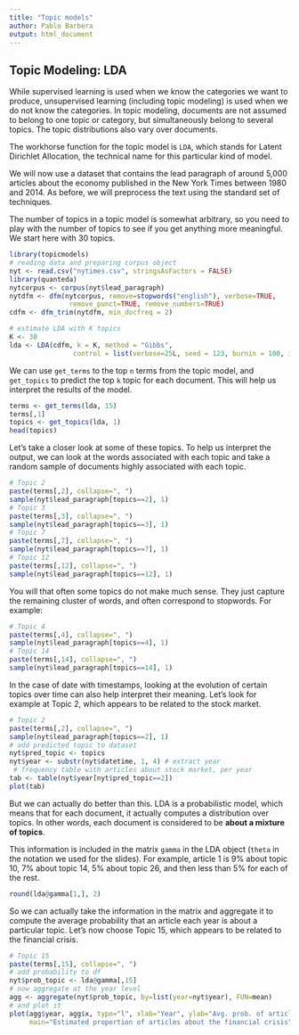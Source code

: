 ```yaml
---
title: "Topic models"
author: Pablo Barbera
output: html_document
---
```


## Topic Modeling: LDA

While supervised learning is used when we know the categories we want to produce, unsupervised learning (including topic modeling) is used when we do not know the categories. In topic modeling, documents are not assumed to belong to one topic or category, but simultaneously belong to several topics. The topic distributions also vary over documents. 

The workhorse function for the topic model is `LDA`, which stands for Latent Dirichlet Allocation, the technical name for this particular kind of model. 

We will now use a dataset that contains the lead paragraph of around 5,000 articles about the economy published in the New York Times between 1980 and 2014. As before, we will preprocess the text using the standard set of techniques.

The number of topics in a topic model is somewhat arbitrary, so you need to play with the number of topics to see if you get anything more meaningful. We start here with 30 topics.

```r
library(topicmodels)
# reading data and preparing corpus object
nyt <- read.csv("nytimes.csv", stringsAsFactors = FALSE)
library(quanteda)
nytcorpus <- corpus(nyt$lead_paragraph)
nytdfm <- dfm(nytcorpus, remove=stopwords("english"), verbose=TRUE,
               remove_punct=TRUE, remove_numbers=TRUE)
cdfm <- dfm_trim(nytdfm, min_docfreq = 2)

# estimate LDA with K topics
K <- 30
lda <- LDA(cdfm, k = K, method = "Gibbs", 
                control = list(verbose=25L, seed = 123, burnin = 100, iter = 500))
```

We can use `get_terms` to the top `n` terms from the topic model, and `get_topics` to predict the top `k` topic for each document. This will help us interpret the results of the model.

```r
terms <- get_terms(lda, 15)
terms[,1]
topics <- get_topics(lda, 1)
head(topics)
```

Let's take a closer look at some of these topics. To help us interpret the output, we can look at the words associated with each topic and take a random sample of documents highly associated with each topic.

```r
# Topic 2
paste(terms[,2], collapse=", ")
sample(nyt$lead_paragraph[topics==2], 1)
# Topic 3
paste(terms[,3], collapse=", ")
sample(nyt$lead_paragraph[topics==3], 1)
# Topic 7
paste(terms[,7], collapse=", ")
sample(nyt$lead_paragraph[topics==7], 1)
# Topic 12
paste(terms[,12], collapse=", ")
sample(nyt$lead_paragraph[topics==12], 1)
```

You will that often some topics do not make much sense. They just capture the remaining cluster of words, and often correspond to stopwords. For example:

```r
# Topic 4
paste(terms[,4], collapse=", ")
sample(nyt$lead_paragraph[topics==4], 1)
# Topic 14
paste(terms[,14], collapse=", ")
sample(nyt$lead_paragraph[topics==14], 1)
```

In the case of date with timestamps, looking at the evolution of certain topics over time can also help interpret their meaning. Let's look for example at Topic 2, which appears to be related to the stock market.

```r
# Topic 2
paste(terms[,2], collapse=", ")
sample(nyt$lead_paragraph[topics==2], 1)
# add predicted topic to dataset
nyt$pred_topic <- topics
nyt$year <- substr(nyt$datetime, 1, 4) # extract year
 # frequency table with articles about stock market, per year
tab <- table(nyt$year[nyt$pred_topic==2])
plot(tab)
```

But we can actually do better than this. LDA is a probabilistic model, which means that for each document, it actually computes a distribution over topics. In other words, each document is considered to be __about a mixture of topics__. 

This information is included in the matrix `gamma` in the LDA object (`theta` in the notation we used for the slides). For example, article 1 is 9% about topic 10, 7% about topic 14, 5% about topic 26, and then less than 5% for each of the rest.

```r
round(lda@gamma[1,], 2)
```

So we can actually take the information in the matrix and aggregate it to compute the average probability that an article each year is about a particular topic. Let's now choose Topic 15, which appears to be related to the financial crisis.

```r
# Topic 15
paste(terms[,15], collapse=", ")
# add probability to df
nyt$prob_topic <- lda@gamma[,15]
# now aggregate at the year level
agg <- aggregate(nyt$prob_topic, by=list(year=nyt$year), FUN=mean)
# and plot it
plot(agg$year, agg$x, type="l", xlab="Year", ylab="Avg. prob. of article about topic 15",
     main="Estimated proportion of articles about the financial crisis")

```
